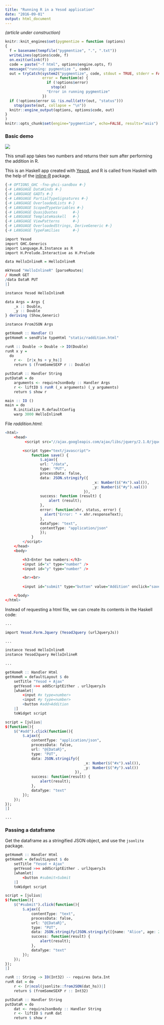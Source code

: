 ```yaml
---
title: "Running R in a Yesod application"
date: "2016-09-01"
output: html_document
---
```


*(article under construction)*

<link rel="stylesheet" type="text/css" href="assets/css/myhighlight.css">

```r
knitr::knit_engines$set(pygmentize = function (options) 
{
  f = basename(tempfile("pygmentize", ".", ".txt"))
  writeLines(options$code, f)
  on.exit(unlink(f))
  code = paste("-f html", options$engine.opts, f)
  message("running: pygmentize ", code)
  out = tryCatch(system2("pygmentize", code, stdout = TRUE, stderr = FALSE), 
                 error = function(e) {
                   if (!options$error)
                     stop(e)
                   "Error in running pygmentize"
                 })
  if (!options$error && !is.null(attr(out, "status"))) 
    stop(paste(out, collapse = "\n"))
  knitr::engine_output(options, options$code, out)
}
)
knitr::opts_chunk$set(engine="pygmentize", echo=FALSE, results="asis")
```


### Basic demo

![](assets/img/RunRInYesod_ss.png)


This small app takes two numbers and returns their sum after performing the addition in R. 

This is an Haskell app created with [Yesod](https://en.wikipedia.org/wiki/Yesod_(web_framework)), and R is called from Haskell with the help of the [inline-R](https://tweag.github.io/HaskellR/) package.

```r
{-# OPTIONS_GHC -fno-ghci-sandbox #-}
{-# LANGUAGE DataKinds #-}
{-# LANGUAGE GADTs #-}
{-# LANGUAGE PartialTypeSignatures #-}
{-# LANGUAGE OverloadedLists #-}
{-# LANGUAGE ScopedTypeVariables #-}
{-# LANGUAGE QuasiQuotes       #-}
{-# LANGUAGE TemplateHaskell   #-}
{-# LANGUAGE ViewPatterns      #-}
{-# LANGUAGE OverloadedStrings, DeriveGeneric #-}
{-# LANGUAGE TypeFamilies      #-}

import Yesod
import GHC.Generics
import Language.R.Instance as R
import H.Prelude.Interactive as H.Prelude

data HelloInlineR = HelloInlineR

mkYesod "HelloInlineR" [parseRoutes|
/ HomeR GET
/data DataR PUT
|]

instance Yesod HelloInlineR

data Args = Args {
    _x :: Double,
    _y :: Double
} deriving (Show,Generic)

instance FromJSON Args

getHomeR :: Handler ()
getHomeR = sendFile typeHtml "static/raddition.html"

runR :: Double -> Double -> IO(Double)
runR x y = 
  do
    r <-  [r|x_hs + y_hs|]
    return $ (fromSomeSEXP r :: Double) 

putDataR :: Handler String
putDataR = do
    arguments <- requireJsonBody :: Handler Args
    r <- liftIO $ runR (_x arguments) (_y arguments)
    return $ show r

main :: IO ()
main = do 
    R.initialize R.defaultConfig
    warp 3000 HelloInlineR
```


File *raddition.html*:

```r
<html>
	<head>
		 <script src="//ajax.googleapis.com/ajax/libs/jquery/2.1.0/jquery.min.js"></script>

		<script type="text/javascript">
			function save() {
				$.ajax({
				url: "/data",
				type: "PUT",
				processData: false,
				data: JSON.stringify({
										_x: Number($("#x").val()), 
										_y: Number($("#y").val())
									}),
				success: function (result) {
					alert (result);
				},
				error: function(xhr, status, error) {
				  alert("Error: " + xhr.responseText);
				},
				dataType: "text",
				contentType: "application/json"
				}); 
			}
		</script>
	</head>
	<body>

		<h3>Enter two numbers:</h3>
		<input id="x" type="number" />
		<input id="y" type="number" />

		<br><br>
		
		<input id="submit" type="button" value="Addition" onclick="save()">

	</body>
</html>
```


Instead of requesting a html file, we can create its contents in the Haskell code:

```r
...

import Yesod.Form.Jquery (YesodJquery (urlJqueryJs))

...

instance Yesod HelloInlineR
instance YesodJquery HelloInlineR

...

getHomeR :: Handler Html
getHomeR = defaultLayout $ do
    setTitle "Yesod + Ajax"
    getYesod >>= addScriptEither . urlJqueryJs
    [whamlet|
        <input #x type=number>
        <input #y type=number>
        <button #add>Addition
    |]
    toWidget script

script = [julius|
$(function(){
    $("#add").click(function(){
        $.ajax({
            contentType: "application/json",
            processData: false,
            url: "@{DataR}",
            type: "PUT",
            data: JSON.stringify({
									_x: Number($("#x").val()), 
									_y: Number($("#y").val())
								}),
            success: function(result) {
                alert(result);
            },
            dataType: "text"
        });
    });
});
|]

...
```



### Passing a dataframe 

Get the dataframe as a stringified JSON object, and use the `jsonlite` package.

```r
getHomeR :: Handler Html
getHomeR = defaultLayout $ do
    setTitle "Yesod + Ajax"
    getYesod >>= addScriptEither . urlJqueryJs
    [whamlet|
        <button #submit>Submit
    |]
    toWidget script

script = [julius|
$(function(){
    $("#submit").click(function(){
        $.ajax({
            contentType: "text",
            processData: false,
            url: "@{DataR}",
            type: "PUT",
            data: JSON.stringify(JSON.stringify([{name: "Alice", age: 25}, {name: "Bob", age: 30}])),
            success: function(result) {
                alert(result);
            },
            dataType: "text"
        });
    });
});
|]

runR :: String -> IO(Int32) -- requires Data.Int
runR dat = do
    r <- [r|ncol(jsonlite::fromJSON(dat_hs))|]
    return $ (fromSomeSEXP r :: Int32) 

putDataR :: Handler String
putDataR = do
    dat <- requireJsonBody :: Handler String
    r <- liftIO $ runR dat
    return $ show r
```

